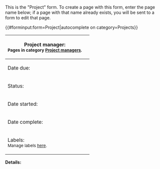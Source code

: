 <noinclude>
This is the "Project" form.
To create a page with this form, enter the page name below;
if a page with that name already exists, you will be sent to a form to edit that page.

{{#forminput:form=Project|autocomplete on category=Projects}}

</noinclude><includeonly>
<div id="wikiPreview" style="display: none; padding-bottom: 25px; margin-bottom: 25px; border-bottom: 1px solid #AAAAAA;"></div>
{{{for template|Project}}}
{| class="formtable"
! Project manager:<br><sup style="font-size:.75rem;color: #665;font-weight:400">Pages in category [[:Category:Project managers|Project managers]].</sup>
| {{{field|Project manager|input type=dropdown|values from category=Project managers}}}
|-
! Date due:
| {{{field|Date due|input type=datepicker}}}
|-
! Status: 
| {{{field|Status|input type=dropdown|show on select=In progress=>started;Closed=>ended;Closed=>started;|mandatory|default=In progress}}}
|- id="started"
! Date started: 
| {{{field|Date started|input type=datepicker}}}
|- id="ended"
! Date complete: 
| {{{field|Date ended|input type=datepicker}}}
|-
! Labels:<br><sup style="font-size:.75rem;color: #665;font-weight:400">Manage labels [[Project:Project labels|here]].</sup>
| {{{field|Labels|input type=tokens|values from category=Project labels|cargo table=Project_labels|cargo field=Label|list|delimiter=;}}}
|}
{{{end template}}}

'''Details:'''

{{{standard input|free text|rows=10}}}
</includeonly>
